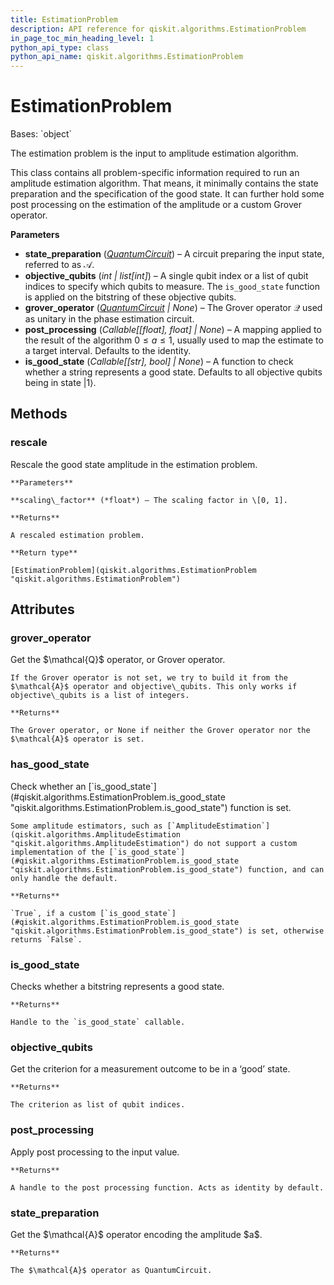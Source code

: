 ```yaml
---
title: EstimationProblem
description: API reference for qiskit.algorithms.EstimationProblem
in_page_toc_min_heading_level: 1
python_api_type: class
python_api_name: qiskit.algorithms.EstimationProblem
---
```


# EstimationProblem

<Class id="qiskit.algorithms.EstimationProblem" isDedicatedPage={true} github="https://github.com/qiskit/qiskit/tree/stable/0.24/qiskit/algorithms/amplitude_estimators/estimation_problem.py" signature="EstimationProblem(state_preparation, objective_qubits, grover_operator=None, post_processing=None, is_good_state=None)">
  Bases: `object`

  The estimation problem is the input to amplitude estimation algorithm.

  This class contains all problem-specific information required to run an amplitude estimation algorithm. That means, it minimally contains the state preparation and the specification of the good state. It can further hold some post processing on the estimation of the amplitude or a custom Grover operator.

  **Parameters**

  *   **state\_preparation** ([*QuantumCircuit*](qiskit.circuit.QuantumCircuit "qiskit.circuit.QuantumCircuit")) – A circuit preparing the input state, referred to as $\mathcal{A}$.
  *   **objective\_qubits** (*int | list\[int]*) – A single qubit index or a list of qubit indices to specify which qubits to measure. The `is_good_state` function is applied on the bitstring of these objective qubits.
  *   **grover\_operator** ([*QuantumCircuit*](qiskit.circuit.QuantumCircuit "qiskit.circuit.QuantumCircuit") *| None*) – The Grover operator $\mathcal{Q}$ used as unitary in the phase estimation circuit.
  *   **post\_processing** (*Callable\[\[float], float] | None*) – A mapping applied to the result of the algorithm $0 \leq a \leq 1$, usually used to map the estimate to a target interval. Defaults to the identity.
  *   **is\_good\_state** (*Callable\[\[str], bool] | None*) – A function to check whether a string represents a good state. Defaults to all objective qubits being in state $|1\rangle$.

  ## Methods

  <span id="qiskit-algorithms-estimationproblem-rescale" />

  ### rescale

  <Function id="qiskit.algorithms.EstimationProblem.rescale" name="rescale" signature="EstimationProblem.rescale(scaling_factor)">
    Rescale the good state amplitude in the estimation problem.

    **Parameters**

    **scaling\_factor** (*float*) – The scaling factor in \[0, 1].

    **Returns**

    A rescaled estimation problem.

    **Return type**

    [EstimationProblem](qiskit.algorithms.EstimationProblem "qiskit.algorithms.EstimationProblem")
  </Function>

  ## Attributes

  ### grover\_operator

  <Attribute id="qiskit.algorithms.EstimationProblem.grover_operator" name="grover_operator">
    Get the $\mathcal{Q}$ operator, or Grover operator.

    If the Grover operator is not set, we try to build it from the $\mathcal{A}$ operator and objective\_qubits. This only works if objective\_qubits is a list of integers.

    **Returns**

    The Grover operator, or None if neither the Grover operator nor the $\mathcal{A}$ operator is set.
  </Attribute>

  ### has\_good\_state

  <Attribute id="qiskit.algorithms.EstimationProblem.has_good_state" name="has_good_state">
    Check whether an [`is_good_state`](#qiskit.algorithms.EstimationProblem.is_good_state "qiskit.algorithms.EstimationProblem.is_good_state") function is set.

    Some amplitude estimators, such as [`AmplitudeEstimation`](qiskit.algorithms.AmplitudeEstimation "qiskit.algorithms.AmplitudeEstimation") do not support a custom implementation of the [`is_good_state`](#qiskit.algorithms.EstimationProblem.is_good_state "qiskit.algorithms.EstimationProblem.is_good_state") function, and can only handle the default.

    **Returns**

    `True`, if a custom [`is_good_state`](#qiskit.algorithms.EstimationProblem.is_good_state "qiskit.algorithms.EstimationProblem.is_good_state") is set, otherwise returns `False`.
  </Attribute>

  ### is\_good\_state

  <Attribute id="qiskit.algorithms.EstimationProblem.is_good_state" name="is_good_state">
    Checks whether a bitstring represents a good state.

    **Returns**

    Handle to the `is_good_state` callable.
  </Attribute>

  ### objective\_qubits

  <Attribute id="qiskit.algorithms.EstimationProblem.objective_qubits" name="objective_qubits">
    Get the criterion for a measurement outcome to be in a ‘good’ state.

    **Returns**

    The criterion as list of qubit indices.
  </Attribute>

  ### post\_processing

  <Attribute id="qiskit.algorithms.EstimationProblem.post_processing" name="post_processing">
    Apply post processing to the input value.

    **Returns**

    A handle to the post processing function. Acts as identity by default.
  </Attribute>

  ### state\_preparation

  <Attribute id="qiskit.algorithms.EstimationProblem.state_preparation" name="state_preparation">
    Get the $\mathcal{A}$ operator encoding the amplitude $a$.

    **Returns**

    The $\mathcal{A}$ operator as QuantumCircuit.
  </Attribute>
</Class>

